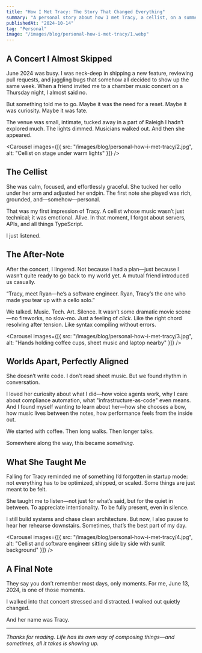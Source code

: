 ```yaml
---
title: "How I Met Tracy: The Story That Changed Everything"
summary: "A personal story about how I met Tracy, a cellist, on a summer evening in June 2024—and how that moment quietly changed the rhythm of my life."
publishedAt: "2024-10-14"
tag: "Personal"
image: "/images/blog/personal-how-i-met-tracy/1.webp"
--- 
```


## A Concert I Almost Skipped

June 2024 was busy. I was neck-deep in shipping a new feature, reviewing pull requests, and juggling bugs that somehow all decided to show up the same week. When a friend invited me to a chamber music concert on a Thursday night, I almost said no.

But something told me to go. Maybe it was the need for a reset. Maybe it was curiosity. Maybe it was fate.

The venue was small, intimate, tucked away in a part of Raleigh I hadn’t explored much. The lights dimmed. Musicians walked out. And then she appeared.

<Carousel
  images={[{ src: "/images/blog/personal-how-i-met-tracy/2.jpg", alt: "Cellist on stage under warm lights" }]}
/>

## The Cellist

She was calm, focused, and effortlessly graceful. She tucked her cello under her arm and adjusted her endpin. The first note she played was rich, grounded, and—somehow—personal.

That was my first impression of Tracy. A cellist whose music wasn’t just technical; it was emotional. Alive. In that moment, I forgot about servers, APIs, and all things TypeScript.

I just listened.

## The After-Note

After the concert, I lingered. Not because I had a plan—just because I wasn’t quite ready to go back to my world yet. A mutual friend introduced us casually.

“Tracy, meet Ryan—he’s a software engineer. Ryan, Tracy’s the one who made you tear up with a cello solo.”

We talked. Music. Tech. Art. Silence. It wasn’t some dramatic movie scene—no fireworks, no slow-mo. Just a feeling of *click*. Like the right chord resolving after tension. Like syntax compiling without errors.

<Carousel
  images={[{ src: "/images/blog/personal-how-i-met-tracy/3.jpg", alt: "Hands holding coffee cups, sheet music and laptop nearby" }]}
/>

## Worlds Apart, Perfectly Aligned

She doesn’t write code. I don’t read sheet music. But we found rhythm in conversation.

I loved her curiosity about what I did—how voice agents work, why I care about compliance automation, what "infrastructure-as-code" even means. And I found myself wanting to learn about her—how she chooses a bow, how music lives between the notes, how performance feels from the inside out.

We started with coffee. Then long walks. Then longer talks.

Somewhere along the way, this became *something*.

## What She Taught Me

Falling for Tracy reminded me of something I’d forgotten in startup mode: not everything has to be optimized, shipped, or scaled. Some things are just meant to be felt.

She taught me to listen—not just for what’s said, but for the quiet in between. To appreciate intentionality. To be fully present, even in silence.

I still build systems and chase clean architecture. But now, I also pause to hear her rehearse downstairs. Sometimes, that’s the best part of my day.

<Carousel
  images={[{ src: "/images/blog/personal-how-i-met-tracy/4.jpg", alt: "Cellist and software engineer sitting side by side with sunlit background" }]}
/>

## A Final Note

They say you don’t remember most days, only moments. For me, June 13, 2024, is one of those moments.

I walked into that concert stressed and distracted. I walked out quietly changed.

And her name was Tracy.

---

*Thanks for reading. Life has its own way of composing things—and sometimes, all it takes is showing up.* 
